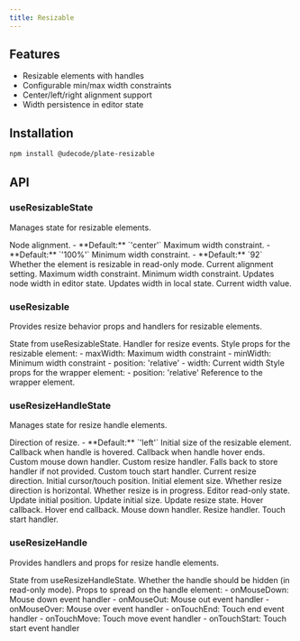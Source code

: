 ```yaml
---
title: Resizable
---
```


<PackageInfo>

## Features

- Resizable elements with handles
- Configurable min/max width constraints
- Center/left/right alignment support
- Width persistence in editor state

</PackageInfo>

## Installation

```bash
npm install @udecode/plate-resizable
```

## API

### useResizableState

Manages state for resizable elements.

<APIParameters>
  <APIItem name="options" type="ResizableOptions" optional>
    <APISubList>
      <APISubListItem parent="options" name="align" type="'center' | 'left' | 'right'" optional>
        Node alignment.
        - **Default:** `'center'`
      </APISubListItem>
      <APISubListItem parent="options" name="maxWidth" type="ResizeLength" optional>
        Maximum width constraint.
        - **Default:** `'100%'`
      </APISubListItem>
      <APISubListItem parent="options" name="minWidth" type="ResizeLength" optional>
        Minimum width constraint.
        - **Default:** `92`
      </APISubListItem>
      <APISubListItem parent="options" name="readOnly" type="boolean" optional>
        Whether the element is resizable in read-only mode.
      </APISubListItem>
    </APISubList>
  </APIItem>
</APIParameters>

<APIReturns>
  <APIItem name="align" type="'center' | 'left' | 'right'">
    Current alignment setting.
  </APIItem>
  <APIItem name="maxWidth" type="ResizeLength">
    Maximum width constraint.
  </APIItem>
  <APIItem name="minWidth" type="ResizeLength">
    Minimum width constraint.
  </APIItem>
  <APIItem name="setNodeWidth" type="(width: number) => void">
    Updates node width in editor state.
  </APIItem>
  <APIItem name="setWidth" type="(width: number | string) => void">
    Updates width in local state.
  </APIItem>
  <APIItem name="width" type="number | string">
    Current width value.
  </APIItem>
</APIReturns>

### useResizable

Provides resize behavior props and handlers for resizable elements.

<APIParameters>
  <APIItem name="state" type="ReturnType<typeof useResizableState>">
    State from useResizableState.
  </APIItem>
</APIParameters>

<APIReturns>
  <APIItem name="context" type="object">
    <APISubList>
      <APISubListItem parent="context" name="onResize" type="(event: ResizeEvent) => void">
        Handler for resize events.
      </APISubListItem>
    </APISubList>
  </APIItem>
  <APIItem name="props" type="object">
    Style props for the resizable element:
    - maxWidth: Maximum width constraint
    - minWidth: Minimum width constraint
    - position: 'relative'
    - width: Current width
  </APIItem>
  <APIItem name="wrapperProps" type="object">
    Style props for the wrapper element:
    - position: 'relative'
  </APIItem>
  <APIItem name="wrapperRef" type="React.RefObject<HTMLDivElement | null>">
    Reference to the wrapper element.
  </APIItem>
</APIReturns>

### useResizeHandleState

Manages state for resize handle elements.

<APIParameters>
  <APIItem name="options" type="ResizeHandleOptions">
    <APISubList>
      <APISubListItem parent="options" name="direction" type="ResizeDirection" optional>
        Direction of resize.
        - **Default:** `'left'`
      </APISubListItem>
      <APISubListItem parent="options" name="initialSize" type="number" optional>
        Initial size of the resizable element.
      </APISubListItem>
      <APISubListItem parent="options" name="onHover" type="() => void" optional>
        Callback when handle is hovered.
      </APISubListItem>
      <APISubListItem parent="options" name="onHoverEnd" type="() => void" optional>
        Callback when handle hover ends.
      </APISubListItem>
      <APISubListItem parent="options" name="onMouseDown" type="React.MouseEventHandler" optional>
        Custom mouse down handler.
      </APISubListItem>
      <APISubListItem parent="options" name="onResize" type="(event: ResizeEvent) => void" optional>
        Custom resize handler. Falls back to store handler if not provided.
      </APISubListItem>
      <APISubListItem parent="options" name="onTouchStart" type="React.TouchEventHandler" optional>
        Custom touch start handler.
      </APISubListItem>
    </APISubList>
  </APIItem>
</APIParameters>

<APIReturns>
  <APIItem name="direction" type="ResizeDirection">
    Current resize direction.
  </APIItem>
  <APIItem name="initialPosition" type="number">
    Initial cursor/touch position.
  </APIItem>
  <APIItem name="initialSize" type="number">
    Initial element size.
  </APIItem>
  <APIItem name="isHorizontal" type="boolean">
    Whether resize direction is horizontal.
  </APIItem>
  <APIItem name="isResizing" type="boolean">
    Whether resize is in progress.
  </APIItem>
  <APIItem name="readOnly" type="boolean">
    Editor read-only state.
  </APIItem>
  <APIItem name="setInitialPosition" type="(position: number) => void">
    Update initial position.
  </APIItem>
  <APIItem name="setInitialSize" type="(size: number) => void">
    Update initial size.
  </APIItem>
  <APIItem name="setIsResizing" type="(resizing: boolean) => void">
    Update resize state.
  </APIItem>
  <APIItem name="onHover" type="() => void">
    Hover callback.
  </APIItem>
  <APIItem name="onHoverEnd" type="() => void">
    Hover end callback.
  </APIItem>
  <APIItem name="onMouseDown" type="React.MouseEventHandler">
    Mouse down handler.
  </APIItem>
  <APIItem name="onResize" type="(event: ResizeEvent) => void">
    Resize handler.
  </APIItem>
  <APIItem name="onTouchStart" type="React.TouchEventHandler">
    Touch start handler.
  </APIItem>
</APIReturns>

### useResizeHandle

Provides handlers and props for resize handle elements.

<APIParameters>
  <APIItem name="state" type="ReturnType<typeof useResizeHandleState>">
    State from useResizeHandleState.
  </APIItem>
</APIParameters>

<APIReturns>
  <APIItem name="hidden" type="boolean">
    Whether the handle should be hidden (in read-only mode).
  </APIItem>
  <APIItem name="props" type="object">
    Props to spread on the handle element:
    - onMouseDown: Mouse down event handler
    - onMouseOut: Mouse out event handler
    - onMouseOver: Mouse over event handler
    - onTouchEnd: Touch end event handler
    - onTouchMove: Touch move event handler
    - onTouchStart: Touch start event handler
  </APIItem>
</APIReturns>